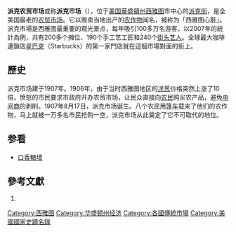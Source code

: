 {{Infobox NRHP
 | name = 派克市場<br />Pike Place Public Market Historic District
 | nrhp_type = hd
 | nocat = yes
 | image = Pike Place Market Seattle.jpg
 | caption =
 | location = [[華盛頓州|華盛頓州]][[西雅圖|西雅圖]]
 | coordinates = {{coord|47|36|33.93|N|122|20|30.12|W|display=inline,title}}
 | locmapin =
 | area = 
 | built = 1903年、1910年、1971年
 | architect = Frank Goodwin
 | added = 1970年3月13日
 | visitation_num =
 | visitation_year =
 | refnum = 70000644
}}
'''派克农贸市场'''或称'''派克市场'''（{{lang-en|Pike Place Market}}），位于[[美国|美国]][[華盛頓州|華盛頓州]][[西雅图|西雅图]]市中心的[[派克街|派克街]]，是全美国最老的[[农贸市场|农贸市场]]。它以贩卖当地出产的[[农作物|农作物]]闻名，被称为「西雅图心脏」。派克市場是西雅图最重要的观光景点，每年吸引100多万名游客，以2007年的統計為例，共有200多个摊位、190个手工艺工匠和240个[[街头艺人|街头艺人]]。全球最大咖啡連鎖店[[星巴克|星巴克]]（Starbucks）的第一家門店就在這個市場對面的街上。

== 歷史 ==
派克市场建于1907年。1906年，由于当时西雅图地区的[[洋葱|洋葱]]价格突然上涨了10倍，愤怒的市民要求市政府开办农贸市场，让民众直接向[[农民|农民]]购买农产品，避免[[中间商|中间商]]的剥削。1907年8月17日，派克市场诞生。八个农民用[[篷车|篷车]]载来了他们的农作物，马上就被一万多名市民抢购一空，派克市场从此奠定了它不可取代的地位。

== 参看 ==
*[[口香糖墙|口香糖墙]]

== 參考文獻 ==
{{commonscat|Pike Place Market}}
<div class="references-small">
# {{cite news | author=莫干生、王怡茹| title=西雅图心脏-派克农贸市场 | date=Mar 25, 2009 | publisher= | url =http://www.voanews.com/chinese/w2009-03-25-voa75.cfm | work =VOA | pages = | accessdate = 2009-03-26 | language = }}
</div>
{{VOA}}
[[Category:西雅图|Category:西雅图]]
[[Category:华盛顿州经济|Category:华盛顿州经济]]
[[Category:各國傳統市場|Category:各國傳統市場]]
[[Category:美國國家史蹟名錄|Category:美國國家史蹟名錄]]
